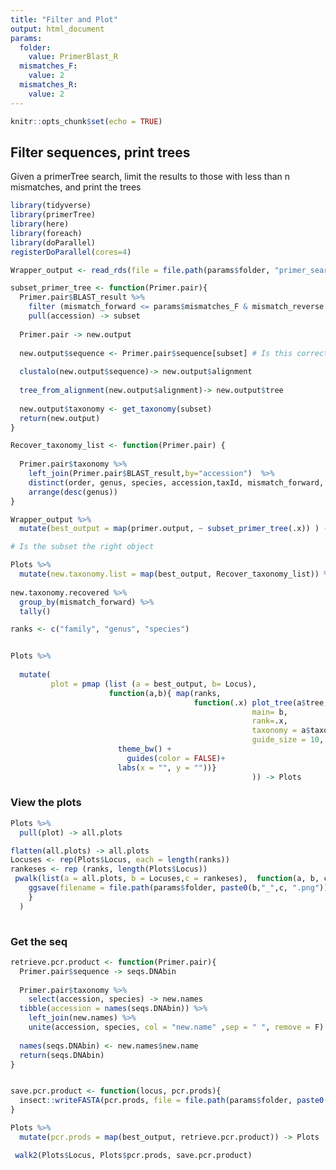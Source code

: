 ```yaml
---
title: "Filter and Plot"
output: html_document
params:
  folder: 
    value: PrimerBlast_R
  mismatches_F:
    value: 2
  mismatches_R:
    value: 2  
---
```


```r
knitr::opts_chunk$set(echo = TRUE)
```

## Filter sequences, print trees

Given a primerTree search, limit the results to those with less than n mismatches, and print the trees
```r

library(tidyverse)
library(primerTree)
library(here)
library(foreach)
library(doParallel)
registerDoParallel(cores=4)
```

```r

Wrapper_output <- read_rds(file = file.path(params$folder, "primer_search.rds"))

```


```r
subset_primer_tree <- function(Primer.pair){
  Primer.pair$BLAST_result %>% 
    filter (mismatch_forward <= params$mismatches_F & mismatch_reverse <= params$mismatches_R) %>% 
    pull(accession) -> subset
  
  Primer.pair -> new.output
  
  new.output$sequence <- Primer.pair$sequence[subset] # Is this correct?
   
  clustalo(new.output$sequence)-> new.output$alignment
  
  tree_from_alignment(new.output$alignment)-> new.output$tree
  
  new.output$taxonomy <- get_taxonomy(subset)
  return(new.output)
}

Recover_taxonomy_list <- function(Primer.pair) {
  
  Primer.pair$taxonomy %>%
    left_join(Primer.pair$BLAST_result,by="accession")  %>%
    distinct(order, genus, species, accession,taxId, mismatch_forward, mismatch_reverse) %>%
    arrange(desc(genus))
}
```


```r
Wrapper_output %>% 
  mutate(best_output = map(primer.output, ~ subset_primer_tree(.x)) ) -> Plots

# Is the subset the right object

Plots %>% 
  mutate(new.taxonomy.list = map(best_output, Recover_taxonomy_list)) %>% select(Locus, new.taxonomy.list) %>% unnest()-> new.taxonomy.recovered
  
new.taxonomy.recovered %>% 
  group_by(mismatch_forward) %>% 
  tally()

ranks <- c("family", "genus", "species")


Plots %>% 
  
  mutate(
         plot = pmap (list (a = best_output, b= Locus),
                      function(a,b){ map(ranks,
                                         function(.x) plot_tree(a$tree,
                                                      main= b,
                                                      rank=.x,
                                                      taxonomy = a$taxonomy,
                                                      guide_size = 10, legend_cutoff = 50) +
                        theme_bw() +
                          guides(color = FALSE)+
                        labs(x = "", y = ""))}
                                                      )) -> Plots
```

### View the plots


```r
Plots %>% 
  pull(plot) -> all.plots

flatten(all.plots) -> all.plots
Locuses <- rep(Plots$Locus, each = length(ranks))
rankeses <- rep (ranks, length(Plots$Locus))
 pwalk(list(a = all.plots, b = Locuses,c = rankeses),  function(a, b, c){
    ggsave(filename = file.path(params$folder, paste0(b,"_",c, ".png")), plot =a, device = "png")
    } 
  )
   
```

### Get  the seq

```r

retrieve.pcr.product <- function(Primer.pair){
  Primer.pair$sequence -> seqs.DNAbin
  
  Primer.pair$taxonomy %>% 
    select(accession, species) -> new.names
  tibble(accession = names(seqs.DNAbin)) %>% 
    left_join(new.names) %>% 
    unite(accession, species, col = "new.name" ,sep = " ", remove = F) -> new.names
  
  names(seqs.DNAbin) <- new.names$new.name
  return(seqs.DNAbin)
}


save.pcr.product <- function(locus, pcr.prods){
  insect::writeFASTA(pcr.prods, file = file.path(params$folder, paste0(locus, ".fa")))
}

Plots %>%
  mutate(pcr.prods = map(best_output, retrieve.pcr.product)) -> Plots 

 walk2(Plots$Locus, Plots$pcr.prods, save.pcr.product)

```

